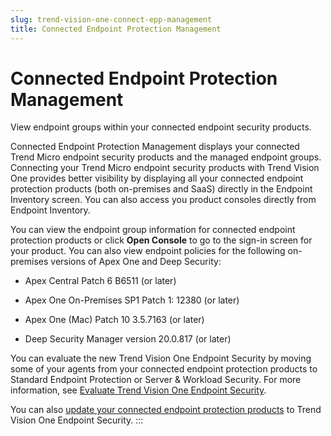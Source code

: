 ```yaml
---
slug: trend-vision-one-connect-epp-management
title: Connected Endpoint Protection Management
---
```

# Connected Endpoint Protection Management

View endpoint groups within your connected endpoint security products.

Connected Endpoint Protection Management displays your connected Trend Micro endpoint security products and the managed endpoint groups. Connecting your Trend Micro endpoint security products with Trend Vision One provides better visibility by displaying all your connected endpoint protection products (both on-premises and SaaS) directly in the Endpoint Inventory screen. You can also access you product consoles directly from Endpoint Inventory.

You can view the endpoint group information for connected endpoint protection products or click **Open Console** to go to the sign-in screen for your product. You can also view endpoint policies for the following on-premises versions of Apex One and Deep Security:

- Apex Central Patch 6 B6511 (or later)

- Apex One On-Premises SP1 Patch 1: 12380 (or later)

- Apex One (Mac) Patch 10 3.5.7163 (or later)

- Deep Security Manager version 20.0.817 (or later)

You can evaluate the new Trend Vision One Endpoint Security by moving some of your agents from your connected endpoint protection products to Standard Endpoint Protection or Server & Workload Security. For more information, see [Evaluate Trend Vision One Endpoint Security](evaluate-endpoint-security.mdx).

You can also [update your connected endpoint protection products](update-endpoint-solutions.mdx) to Trend Vision One Endpoint Security.
:::

